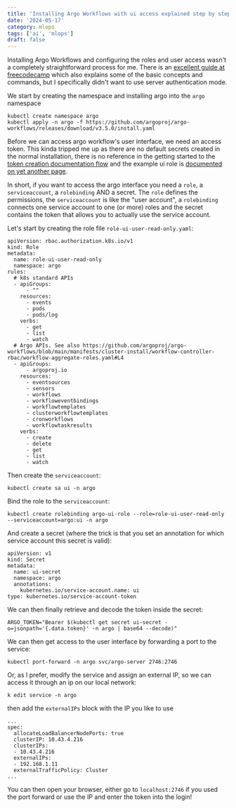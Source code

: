 ```yaml
---
title: 'Installing Argo Workflows with ui access explained step by step'
date: '2024-05-17'
category: mlops
tags: ['ai', 'mlops']
draft: false
---
```


Installing Argo Workflows and configuring the roles and user access wasn't a completely straightforward process for me. There is an [excellent guide at freecodecamp](https://www.freecodecamp.org/news/set-up-argo-workflows-on-kubernetes/) which also explains some of the basic concepts and commands, but I specifically didn't want to use server authentication mode.

We start by creating the namespace and installing argo into the `argo` namespace

```
kubectl create namespace argo
kubectl apply -n argo -f https://github.com/argoproj/argo-workflows/releases/download/v3.5.0/install.yaml
```

Before we can access argo workflow's user interface, we need an access token. This kinda tripped me up as there are no default secrets created in the normal installation, there is no reference in the getting started to the [token creation documentation flow](https://argo-workflows.readthedocs.io/en/latest/access-token/#token-creation) and the example ui role is [documented on yet another page](https://argo-workflows.readthedocs.io/en/latest/security/). 

In short, if you want to access the argo interface you need a `role`, a `serviceaccount`, a `rolebinding` AND a secret. The `role` defines the permissions, the `serviceaccount` is like the "user account", a `rolebinding` connects one service account to one (or more) roles and the secret contains the token that allows you to actually use the service account.

Let's start by creating the role file `role-ui-user-read-only.yaml`: 
```
apiVersion: rbac.authorization.k8s.io/v1
kind: Role
metadata:
  name: role-ui-user-read-only
  namespace: argo
rules:
  # k8s standard APIs
  - apiGroups:
      - ""
    resources:
      - events
      - pods
      - pods/log
    verbs:
      - get
      - list
      - watch
  # Argo APIs. See also https://github.com/argoproj/argo-workflows/blob/main/manifests/cluster-install/workflow-controller-rbac/workflow-aggregate-roles.yaml#L4
  - apiGroups:
      - argoproj.io
    resources:
      - eventsources
      - sensors
      - workflows
      - workfloweventbindings
      - workflowtemplates
      - clusterworkflowtemplates
      - cronworkflows
      - workflowtaskresults
    verbs:
      - create
      - delete
      - get
      - list
      - watch
```

Then create the `serviceaccount`:
```
kubectl create sa ui -n argo
```

Bind the role to the `serviceaccount`:

```
kubectl create rolebinding argo-ui-role --role=role-ui-user-read-only --serviceaccount=argo:ui -n argo
```

And create a secret (where the trick is that you set an annotation for which service account this secret is valid):
```
apiVersion: v1
kind: Secret
metadata:
  name: ui-secret
  namespace: argo
  annotations:
    kubernetes.io/service-account.name: ui
type: kubernetes.io/service-account-token
```

We can then finally retrieve and decode the token inside the secret:
```
ARGO_TOKEN="Bearer $(kubectl get secret ui-secret -o=jsonpath='{.data.token}' -n argo | base64 --decode)"
```

We can then get access to the user interface by forwarding a port to the service:

```
kubectl port-forward -n argo svc/argo-server 2746:2746
```

Or, as I prefer, modify the service and assign an external IP, so we can access it through an ip on our local network:

```
k edit service -n argo
```

then add the `externalIPs` block with the IP you like to use

```
...
spec:
  allocateLoadBalancerNodePorts: true
  clusterIP: 10.43.4.216
  clusterIPs:
  - 10.43.4.216
  externalIPs:
  - 192.168.1.11
  externalTrafficPolicy: Cluster
...
```

You can then open your browser, either go to `localhost:2746` if you used the port forward or use the IP and enter the token into the login!
